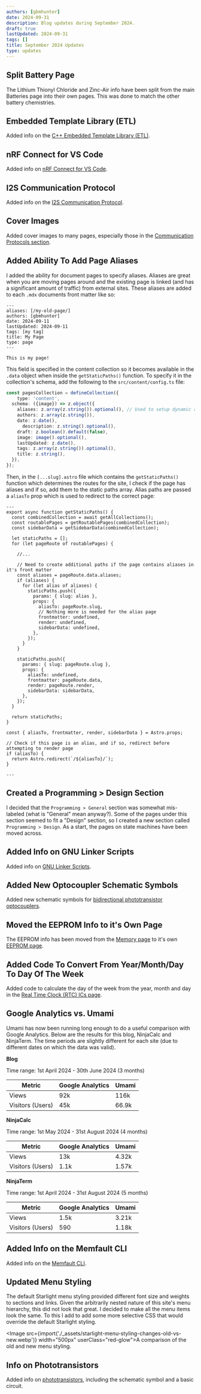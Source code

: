 ```yaml
---
authors: [gbmhunter]
date: 2024-09-31
description: Blog updates during September 2024.
draft: true
lastUpdated: 2024-09-31
tags: []
title: September 2024 Updates
type: updates
---
```


## Split Battery Page

The Lithium Thionyl Chloride and Zinc-Air info have been split from the main Batteries page into their own pages. This was done to match the other battery chemistries.

## Embedded Template Library (ETL)

Added info on the [C++ Embedded Template Library (ETL)](/programming/languages/c-plus-plus/cpp-on-embedded-systems/#the-embedded-template-library-etl).

## nRF Connect for VS Code

Added info on [nRF Connect for VS Code](/programming/microcontrollers/nordic/nrf-connect-for-vs-code/).

## I2S Communication Protocol

Added info on the [I2S Communication Protocol](/electronics/communication-protocols/i2s-communication-protocol/).

## Cover Images

Added cover images to many pages, especially those in the [Communication Protocols section](/electronics/communication-protocols/).

## Added Ability To Add Page Aliases

I added the ability for document pages to specify aliases. Aliases are great when you are moving pages around and the existing page is linked (and has a significant amount of traffic) from external sites. These aliases are added to each `.mdx` documents front matter like so:

```mdx title="src/content/pages/my-page.mdx" {2}
---
aliases: [/my-old-page/]
authors: [gbmhunter]
date: 2024-09-11
lastUpdated: 2024-09-11
tags: [my tag]
title: My Page
type: page
---

This is my page!
```

This field is specified in the content collection so it becomes available in the `.data` object when inside the `getStaticPaths()` function. To specify it in the collection's schema, add the following to the `src/content/config.ts` file:

```ts title="src/content/config.ts" {4}
const pagesCollection = defineCollection({
	type: 'content',
  schema: ({image}) => z.object({
    aliases: z.array(z.string()).optional(), // Used to setup dynamic redirects. This is done in [...slug].astro 
    authors: z.array(z.string()),
    date: z.date(),
	  description: z.string().optional(),
    draft: z.boolean().default(false),
    image: image().optional(),
    lastUpdated: z.date(),
    tags: z.array(z.string()).optional(),
    title: z.string(),
  }),
});
```

Then, in the `[...slug].astro` file which contains the `getStaticPaths()` function which determines the routes for the site, I check if the page has aliases and if so, add them to the static paths array. Alias paths are passed a `aliasTo` prop which is used to redirect to the correct page:

```astro title="src/pages/[...slug].astro" {13-27, 45-48}
---
export async function getStaticPaths() {
  const combinedCollection = await getAllCollections();
  const routablePages = getRoutablePages(combinedCollection);
  const sidebarData = getSidebarData(combinedCollection);

  let staticPaths = [];
  for (let pageRoute of routablePages) {

    //...

    // Need to create additional paths if the page contains aliases in it's front matter
    const aliases = pageRoute.data.aliases;
    if (aliases) {
      for (let alias of aliases) {
        staticPaths.push({
          params: { slug: alias },
          props: { 
            aliasTo: pageRoute.slug,
            // Nothing more is needed for the alias page
            frontmatter: undefined,
            render: undefined,
            sidebarData: undefined,
          },
        });
      }
    }

    staticPaths.push({
      params: { slug: pageRoute.slug },
      props: { 
        aliasTo: undefined,
        frontmatter: pageRoute.data,
        render: pageRoute.render,
        sidebarData: sidebarData,
      },
    });
  }

  return staticPaths;
}

const { aliasTo, frontmatter, render, sidebarData } = Astro.props;

// Check if this page is an alias, and if so, redirect before attempting to render page
if (aliasTo) {
  return Astro.redirect(`/${aliasTo}/`);
}

---
```

## Created a Programming > Design Section

I decided that the `Programming > General` section was somewhat mis-labeled (what is "General" mean anyway?). Some of the pages under this section seemed to fit a "Design" section, so I created a new section called `Programming > Design`. As a start, the pages on state machines have been moved across.

## Added Info on GNU Linker Scripts

Added info on [GNU Linker Scripts](/programming/compilers/gcc/gnu-linker-scripts/).

## Added New Optocoupler Schematic Symbols

Added new schematic symbols for [bidirectional phototransistor optocouplers](/electronics/components/optocouplers/#bidirectional-phototransistor-opto-isolators).

## Moved the EEPROM Info to it's Own Page

The EEPROM info has been moved from the [Memory page](/electronics/components/memory/) to it's own [EEPROM page](/electronics/components/memory/eeprom/).

## Added Code To Convert From Year/Month/Day To Day Of The Week

Added code to calculate the day of the week from the year, month and day in the [Real Time Clock (RTC) ICs page](/electronics/components/real-time-clock-ics/).

## Google Analytics vs. Umami

Umami has now been running long enough to do a useful comparison with Google Analytics. Below are the results for this blog, NinjaCalc and NinjaTerm. The time periods are slightly different for each site (due to different dates on which the data was valid).

**Blog**

Time range: 1st April 2024 - 30th June 2024 (3 months)


<table>
  <thead>
    <tr>
      <th>Metric</th>
      <th>Google Analytics</th>
      <th>Umami</th>
    </tr>
  </thead>
  <tbody>
    <tr>
      <td>Views</td>
      <td>92k</td>
      <td>116k</td>
    </tr>
    <tr>
      <td>Visitors (Users)</td>
      <td>45k</td>
      <td>66.9k</td>
    </tr>
  </tbody>
</table>

**NinjaCalc**

Time range: 1st May 2024 - 31st August 2024 (4 months)

<table>
  <thead>
    <tr>
      <th>Metric</th>
      <th>Google Analytics</th>
      <th>Umami</th>
    </tr>
  </thead>
  <tbody>
    <tr>
      <td>Views</td>
      <td>13k</td>
      <td>4.32k</td>
    </tr>
    <tr>
      <td>Visitors (Users)</td>
      <td>1.1k</td>
      <td>1.57k</td>
    </tr>
  </tbody>
</table>

**NinjaTerm**

Time range: 1st April 2024 - 31st August 2024 (5 months)

<table>
  <thead>
    <tr>
      <th>Metric</th>
      <th>Google Analytics</th>
      <th>Umami</th>
    </tr>
  </thead>
  <tbody>
    <tr>
      <td>Views</td>
      <td>1.5k</td>
      <td>3.21k</td>
    </tr>
    <tr>
      <td>Visitors (Users)</td>
      <td>590</td>
      <td>1.18k</td>
    </tr>
  </tbody>
</table>

## Added Info on the Memfault CLI

Added info on the [Memfault CLI](/programming/firmware/memfault/#memfault-cli).

## Updated Menu Styling

The default Starlight menu styling provided different font size and weights to sections and links. Given the arbitrarily nested nature of this site's menu hierarchy, this did not look that great. I decided to make all the menu items look the same. To this I add to add some more selective CSS that would override the default Starlight styling.

<Image src={import('./_assets/starlight-menu-styling-changes-old-vs-new.webp')} width="500px" userClass="red-glow">A comparison of the old and new menu styling.</Image>

## Info on Phototransistors

Added info on [phototransistors](/electronics/components/phototransistors/), including the schematic symbol and a basic circuit.
